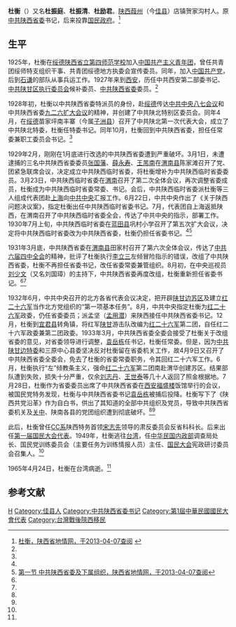 '''杜衡'''（{{bd|1907年||1965年|4月24日}}）又名'''杜振庭'''、'''杜振清'''、'''杜励君'''。[[陕西|陕西]][[葭州|葭州]]（今[[佳县|佳县]]）店镇贺家沟村人。原[[中共陕西省委|中共陕西省委]]书记，后来投靠[[国民政府|国民政府]]。<ref name=sxsdq>[http://www.sxsdq.cn/dqzlk/sxsz/rwzzc/200903/t20090318_5054.htm 杜衡，陕西省地情网，于2013-04-07查阅] {{webarchive|url=https://web.archive.org/web/20140714155928/http://www.sxsdq.cn/dqzlk/sxsz/rwzzc/200903/t20090318_5054.htm |date=2014-07-14 }}</ref>

==生平==
1925年，杜衡在[[绥德|绥德]][[陕西省立第四师范学校|陕西省立第四师范学校]]加入[[中国共产主义青年团|中国共产主义青年团]]，曾任共青团绥师特支组织干事、共青团绥德地方执委会宣传委员。同年，加入[[中国共产党|中国共产党]]，后到[[石谦|石谦]]的部队从事兵运工作。1927年来到[[西安|西安]]，历任中共西安第二部委书记、[[中共陕甘区执行委员会|中共陕甘区执行委员会]]候补委员、[[中共陕西省委|中共陕西省委]]委员。<ref name=sxsdq/>

1928年初，杜衡以中共陕西省委特派员的身份，赴[[绥德|绥德]]传达[[中共中央|中共中央]][[八七会议|八七会议]]和中共陕西省委[[九二六扩大会议|九二六扩大会议]]的精神，并创建了中共陕北特别区委员会。同年4月，在[[绥德|绥德]]苗家坪南丰寨（今属[[子洲县|子洲县]]）召开了中共陕北第一次代表大会，成立了中共陕北特委，杜衡任特委书记。同年10月，杜衡回到中共陕西省委，担任任常委兼职工委员会书记。<ref name=sxsdq/>

1929年2月，刚刚在1月底进行改选的中共陕西省委遭到严重破坏。3月1日，未遭逮捕的三名中共陕西省委委员[[张国藩|张国藩]]、[[薛永寿|薛永寿]]、[[王芾南|王芾南]]在[[渭南县|渭南县]]陈家滩召开了党、团紧急联席会议，决定成立中共陕西临时省委，将杜衡增补为中共陕西临时省委委员。3月23日，中共陕西临时省委在[[渭南|渭南]]召开了第二次全体会议，再次调整省委成员，杜衡成为中共陕西临时省委常委、书记。会后，中共陕西临时省委派杜衡等三人组成代表团赴[[上海|上海]]向[[中共中央|中共中央]]汇报工作。6月22日，中共中央作出了《关于陕西问题决议案》，指定杜衡出任中共陕西临时省委书记。7月，代表团自上海返抵陕西，在渭南召开了中共陕西临时省委全会，传达了中共中央的指示，部署工作。1930年7月上旬，中共陕西临时省委在[[蓝田县|蓝田县]]巩村小学召开了第五次扩大会议，决定将中共陕西临时省委改为中共陕西省委，杜衡仍担任省委书记。<ref name=sxsdq/><ref name=sxsw>[http://www.sxsdq.cn/dqzlk/sxsz/zggcdzs/201002/t20100223_147180.htm 第一节 中共陕西省委及下属组织，陕西省地情网，于2013-04-07查阅]{{dead link|date=2018年3月 |bot=InternetArchiveBot |fix-attempted=yes }}</ref>

1931年3月底，中共陕西省委在[[渭南县|渭南县]]田家村召开了第六次全体会议，传达了[[中共六届四中全会|中共六届四中全会]]的精神，批评了杜衡执行[[李立三|李立三]]左倾冒险指示的错误，改组了中共陕西省委，杜衡不再担任省委书记，改任省委常委兼管组织。8月初，在中央巡视员[[刘少文|刘少文]]（又名刘国璋）的主持下，中共陕西省委再度改组，杜衡重新担任省委书记。<ref name=sxsdq/><ref name=sxsw/>

1932年6月，中共中央召开的北方各省代表会议决定，把开辟[[陕甘边苏区|陕甘边苏区]]及建立[[红二十六军|红二十六军]]当作北方党组织的“第一项基本任务”。8月，中共中央指定杜衡为[[红二十六军|红二十六军]]政委，仍任省委委员；派孟坚（[[孟用潜|孟用潜]]）来陕西接任中共陕西省委书记。12月，杜衡到[[宜君县|宜君县]]转角镇，将红军[[陕甘边|陕甘]]游击队改编为[[中国工农红军第二十六军|红二十六军]]第二团，自任红二十六军政委兼第二团政委。1933年3月，中共陕西省委全委会接受了杜衡关于改组省委的意见，对省委领导进行调整，[[袁岳栋|袁岳栋]]任书记，杜衡任常委。但是，因为[[中共陕甘边特委|中共陕甘边特委]]和三原中心县委坚决反对杜衡留在省委机关工作，故4月9日又召开了中共陕西省委全委会，免去了杜衡的省委常委职务，令其回红二十六军工作。6月，杜衡执行“左”倾教条主义，强命[[红二十六军|红二十六军]]第二团南赴渭华创建苏区。结果部队遭到失败，损失十分严重，仅余[[刘志丹|刘志丹]]、[[王世泰|王世泰]]等几十人返回了照金根据地。7月28日，杜衡作为省委委员出席了中共陕西省委在[[西安|西安]][[福盛楼|福盛楼]]饭馆举行的会议，被国民党特务发现，杜衡与中共陕西省委书记[[袁岳栋|袁岳栋]]被捕后投降。杜衡写下了《陕西共党沿革》作为自白书，供出了其知道的全部中共组织及党员，导致中共陕西省委机关及[[关中|关中]]、陕南各县的党团组织遭到彻底破坏。<ref name=sxsdq/><ref name=sxsw/>

此后，杜衡曾任[[CC系|CC系]]陕西特务首领[[宋志先|宋志先]]领导的肃反委员会反省科科长。后来出任[[第一届国民大会陕西省代表|第一届国民大会代表]]。1949年，杜衡逃往[[台湾|台湾]]，任[[中华民国内政部|中华民国内政部]]调查局处长、国民党训练委员会（主要任务为训练情报人员）主任、[[国民大会|国民大会]]宪政研讨委员会召集人。<ref name=sxsdq/>

1965年4月24日，杜衡在台湾病逝。<ref name=sxsdq/>

==参考文献==
{{reflist}}

{{DEFAULTSORT:Du杜}}
[[Category:杜姓|H]]
[[Category:佳县人|Category:佳县人]]
[[Category:中共陕西省委书记|Category:中共陕西省委书记]]
[[Category:第1屆中華民國國民大會代表|Category:第1屆中華民國國民大會代表]]
[[Category:台灣戰後陝西移民|Category:台灣戰後陝西移民]]
